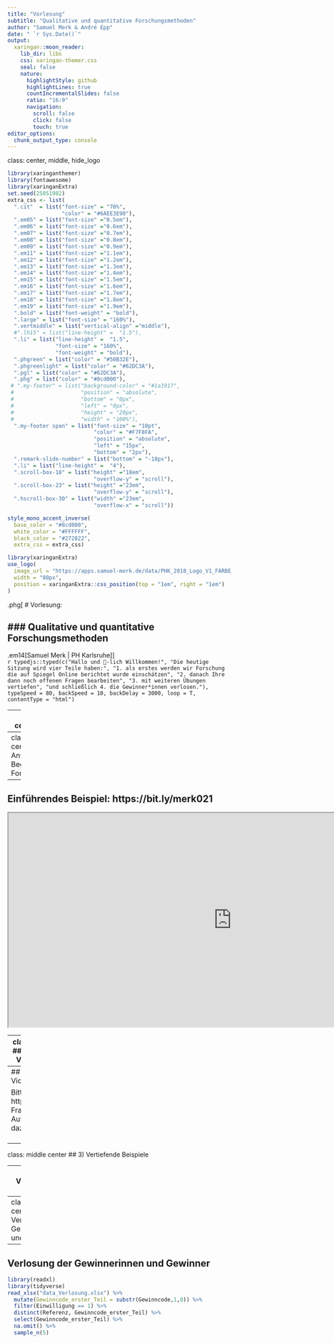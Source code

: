 ```yaml
---
title: "Vorlesung"
subtitle: "Qualitative und quantitative Forschungsmethoden"
author: "Samuel Merk & André Epp"
date: " `r Sys.Date()`"
output:
  xaringan::moon_reader:
    lib_dir: libs
    css: xaringan-themer.css
    seal: false
    nature:
      highlightStyle: github
      highlightLines: true
      countIncrementalSlides: false
      ratio: "16:9"
      navigation:
        scroll: false
        click: false
        touch: true
editor_options: 
  chunk_output_type: console
---
```

class: center,  middle, hide_logo


<head>
<script src="https://kit.fontawesome.com/994a28441d.js" crossorigin="anonymous"></script>
</head>

<!--<div class="my-footer"><span>Folien CC-BY verfügbar unter https://atelier-phka-merk-2020.netlify.app</span></div> 


<style>
.remark-slide-number {
  font-size: 10pt;
  margin-bottom: -11.6px;
  margin-right: 10px;
  color: red; /* white */
  opacity: 0; /* default: 0.5 */
}
</style>
--> 

```r
library(xaringanthemer)
library(fontawesome)
library(xaringanExtra)
set.seed(25051982)
extra_css <- list(
  ".cit"  = list("font-size" = "70%",
                 "color" = "#6AEE3E90"),
  ".em05" = list("font-size" ="0.5em"),
  ".em06" = list("font-size" ="0.6em"),
  ".em07" = list("font-size" ="0.7em"),
  ".em08" = list("font-size" ="0.8em"),
  ".em09" = list("font-size" ="0.9em"),
  ".em11" = list("font-size" ="1.1em"),
  ".em12" = list("font-size" ="1.2em"),
  ".em13" = list("font-size" ="1.3em"),
  ".em14" = list("font-size" ="1.4em"),
  ".em15" = list("font-size" ="1.5em"),
  ".em16" = list("font-size" ="1.6em"),
  ".em17" = list("font-size" ="1.7em"),
  ".em18" = list("font-size" ="1.8em"),
  ".em19" = list("font-size" ="1.9em"),
  ".bold" = list("font-weight" = "bold"),
  ".large" = list("font-size" = "160%"),
  ".vertmiddle" = list("vertical-align" ="middle"),
  #".lh15" = list("line-height" =  "1.5"),
  ".li" = list("line-height" =  "1.5",
               "font-size" = "160%",
               "font-weight" = "bold"),
  ".phgreen" = list("color" = "#50B32E"),
  ".phgreenlight" = list("color" = "#62DC3A"),
  ".pgl" = list("color" = "#62DC3A"),
  ".phg" = list("color" = "#8cd000"),
 # ".my-footer" = list("background-color" = "#1a1917",
 #                     "position" = "absolute",
 #                     "bottom" = "0px",
 #                     "left" = "0px",
 #                     "height" = "20px",
 #                     "width" = "100%"),
  ".my-footer span" = list("font-size" = "10pt", 
                           "color" = "#F7F8FA",
                           "position" = "absolute",
                           "left" = "15px",
                           "bottom" = "2px"),
  ".remark-slide-number" = list("bottom" = "-18px"),
  ".li" = list("line-height" =  "4"),
  ".scroll-box-18" = list("height" ="18em",
                           "overflow-y" = "scroll"),
  ".scroll-box-23" = list("height" ="23em",
                           "overflow-y" = "scroll"),
  ".hscroll-box-30" = list("width" ="23em",
                           "overflow-x" = "scroll"))

style_mono_accent_inverse(
  base_color = "#8cd000",
  white_color = "#FFFFFF",
  black_color = "#272822",
  extra_css = extra_css)

library(xaringanExtra)
use_logo(
  image_url = "https://apps.samuel-merk.de/data/PHK_2018_Logo_V1_FARBE_NUR_PH.svg",
  width = "80px",
  position = xaringanExtra::css_position(top = "1em", right = "1em")
)
```


.phg[
# Vorlesung:

<i class="fas fa-microscope fa-7x"></i>

### Qualitative und quantitative Forschungsmethoden
---  
.em14[Samuel Merk | PH Karlsruhe]]  
`r typedjs::typed(c("Hallo und 💚-lich Willkommen!", "Die heutige Sitzung wird vier Teile haben:", "1. als erstes werden wir Forschung die auf Spiegel Online berichtet wurde einschätzen", "2. danach Ihre dann noch offenen Fragen bearbeiten", "3. mit weiteren Übungen vertiefen", "und schließlich 4. die Gewinner*innen verlosen."), typeSpeed = 80, backSpeed = 10, backDelay = 3000, loop = T, contentType = "html")` 

---
class: middle center
## Heute:

#### Anwenden der Begriffe auf echte Forschungsliteratur
#### Ihre Fragen zu Video & Aufgaben
#### Weitere Übungsbeispiele
#### Verlosung der Gewinnerinnen


---
class: middle center
## 1) Anwenden der Begriffe auf echte Forschungsliteratur

---
## Einführendes Beispiel: https://bit.ly/merk021
<center>
<iframe id="frame01" src='https://www.spiegel.de/panorama/bildung/neue-studie-lehramtsstudium-ohne-digitalkompetenz-kein-problem-a-417132e4-ff30-4134-8bbb-a14f09599414'></iframe>
</center>
<style>
#frame01{ height: 480px; width: 1000px; align: center; overflow: scroll;}
</style>


---
class: middle center
## 2) Ihre Fragen zu Video & Aufgaben

---
## Ihre Fragen zu Video & Aufgaben

Bitte stellen Sie unter https://bit.ly/merk006 Fragen zu Video und Aufgaben. Klicken Sie dazu auf »Q&A«.<br><br>
```r
library(qrencoder)
par(mar=c(0,0,0,0))
image(qrencode_raster("https://bit.ly/merk006"), 
      asp=1, col=c("#000000", "#62DC3A"), axes=FALSE, 
      xlab="", ylab="", bg = 'transparent')
```


---
class: middle center
## 3) Vertiefende Beispiele

---
## Vertiefende Beispiele

Bitte beantworten Sie die Fragen auf https://bit.ly/merk006. Klicken Sie dazu bitte auf »Fragen« <br><br>
```r
library(qrencoder)
par(mar=c(0,0,0,0))
image(qrencode_raster("https://bit.ly/merk006"), 
      asp=1, col=c("#000000", "#62DC3A"), axes=FALSE, 
      xlab="", ylab="", bg = 'transparent')
```


---
class: middle center
## 4) Verlosung der Gewinnerinnen und Gewinner

---
## Verlosung der Gewinnerinnen und Gewinner
```r
library(readxl)
library(tidyverse)
read_xlsx("data_Verlosung.xlsx") %>% 
  mutate(Gewinncode_erster_Teil = substr(Gewinncode,1,8)) %>% 
  filter(Einwilligung == 1) %>% 
  distinct(Referenz, Gewinncode_erster_Teil) %>% 
  select(Gewinncode_erster_Teil) %>% 
  na.omit() %>% 
  sample_n(5)
```


